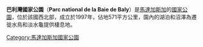 '''巴利灣國家公園'''（'''Parc national de la Baie de Baly'''）是[[馬達加斯加|馬達加斯加]]的[[國家公園|國家公園]]，位於該國西北部，成立於1997年，佔地571平方公里，園內的湖泊和沼澤為遷徙水鳥和淡水龜提供棲息地。

{{coord|16|5|S|45|14|E|display=title}}
{{馬達加斯加國家公園與保護區}}
{{DEFAULTSORT:Baly}}
[[Category:馬達加斯加國家公園|Category:馬達加斯加國家公園]]

{{Madagascar-stub}}